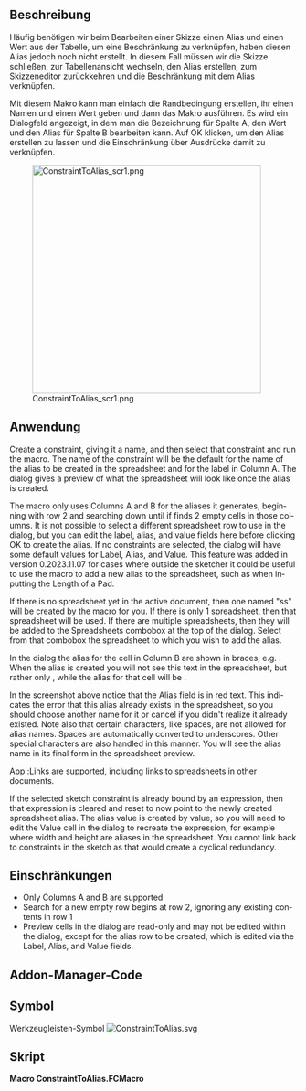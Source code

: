 <languages/>

{{Macro/de
|Name=Randbedingung zu Alias
|Icon=ConstraintToAlias.svg
|Description=Erstellt im Skizzen-Editor einen Alias aus einer ausgewählten benannten Randbedingung.
|Author=TheMarkster
|Version=0.2023.12.10
|Date=2023-12.10
|FCVersion=0.21
|Download=[https://wiki.freecad.org/images/3/31/ConstraintToAlias.svg Werkzeugleisten-Symbol]
}}

<span id="Description"></span>
==Beschreibung==

Häufig benötigen wir beim Bearbeiten einer Skizze einen Alias und einen Wert aus der Tabelle, um eine Beschränkung zu verknüpfen, haben diesen Alias jedoch noch nicht erstellt. In diesem Fall müssen wir die Skizze schließen, zur Tabellenansicht wechseln, den Alias erstellen, zum Skizzeneditor zurückkehren und die Beschränkung mit dem Alias verknüpfen.

Mit diesem Makro kann man einfach die Randbedingung erstellen, ihr einen Namen und einen Wert geben und dann das Makro ausführen. Es wird ein Dialogfeld angezeigt, in dem man die Bezeichnung für Spalte A, den Wert und den Alias für Spalte B bearbeiten kann. Auf OK klicken, um den Alias erstellen zu lassen und die Einschränkung über Ausdrücke damit zu verknüpfen.

[[File:ConstraintToAlias_scr1.png|400px]]

<span id="Usage"></span>
==Anwendung==

<div lang="en" dir="ltr" class="mw-content-ltr">
Create a constraint, giving it a name, and then select that constraint and run the macro. The name of the constraint will be the default for the name of the alias to be created in the spreadsheet and for the label in Column A. The dialog gives a preview of what the spreadsheet will look like once the alias is created.
</div> 

<div lang="en" dir="ltr" class="mw-content-ltr">
The macro only uses Columns A and B for the aliases it generates, beginning with row 2 and searching down until if finds 2 empty cells in those columns. It is not possible to select a different spreadsheet row to use in the dialog, but you can edit the label, alias, and value fields here before clicking OK to create the alias. If no constraints are selected, the dialog will have some default values for Label, Alias, and Value. This feature was added in version 0.2023.11.07 for cases where outside the sketcher it could be useful to use the macro to add a new alias to the spreadsheet, such as when inputting the Length of a Pad.
</div>

<div lang="en" dir="ltr" class="mw-content-ltr">
If there is no spreadsheet yet in the active document, then one named "ss" will be created by the macro for you. If there is only 1 spreadsheet, then that spreadsheet will be used. If there are multiple spreadsheets, then they will be added to the Spreadsheets combobox at the top of the dialog. Select from that combobox the spreadsheet to which you wish to add the alias.
</div>

<div lang="en" dir="ltr" class="mw-content-ltr">
In the dialog the alias for the cell in Column B are shown in braces, e.g. {{Value|{alias_for_this_cell} 32}}. When the alias is created you will not see this text in the spreadsheet, but rather only {{Value|32}}, while the alias for that cell will be {{Value|alias_for_this_cell}}.
</div>

<div lang="en" dir="ltr" class="mw-content-ltr">
In the screenshot above notice that the Alias field is in red text. This indicates the error that this alias already exists in the spreadsheet, so you should choose another name for it or cancel if you didn't realize it already existed. Note also that certain characters, like spaces, are not allowed for alias names. Spaces are automatically converted to underscores. Other special characters are also handled in this manner. You will see the alias name in its final form in the spreadsheet preview.
</div>

<div lang="en" dir="ltr" class="mw-content-ltr">
App::Links are supported, including links to spreadsheets in other documents.
</div>

<div lang="en" dir="ltr" class="mw-content-ltr">
If the selected sketch constraint is already bound by an expression, then that expression is cleared and reset to now point to the newly created spreadsheet alias. The alias value is created by value, so you will need to edit the Value cell in the dialog to recreate the expression, for example {{Value|<nowiki>=</nowiki>width * height}} where width and height are aliases in the spreadsheet. You cannot link back to constraints in the sketch as that would create a cyclical redundancy.
</div>

<span id="Limitations"></span>
==Einschränkungen==

<div lang="en" dir="ltr" class="mw-content-ltr">
* Only Columns A and B are supported
* Search for a new empty row begins at row 2, ignoring any existing contents in row 1
* Preview cells in the dialog are read-only and may not be edited within the dialog, except for the alias row to be created, which is edited via the Label, Alias, and Value fields.
</div>

<span id="AddonManager_code"></span>
==Addon-Manager-Code==

<div lang="en" dir="ltr" class="mw-content-ltr">
{{Codeextralink|https://gist.github.com/mwganson/005765b49123d80cbb54569e081779a1/raw/556bf483802da8d756f869a4f894ba150d322305/ConstraintToAlias.FCMacro|ConstraintToAlias.FCMacro}}
</div>

<span id="Icon"></span>
==Symbol==

Werkzeugleisten-Symbol [[Image:ConstraintToAlias.svg]]

<span id="Script"></span>
==Skript==

'''Macro ConstraintToAlias.FCMacro'''

{{CodeDownload|https://gist.github.com/mwganson/005765b49123d80cbb54569e081779a1|ConstraintToAlias.FCMacro}}